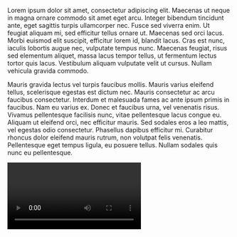 Lorem ipsum dolor sit amet, consectetur adipiscing elit. Maecenas ut neque in magna ornare commodo sit amet eget arcu. Integer bibendum tincidunt ante, eget sagittis turpis ullamcorper nec. Fusce sed viverra enim. Ut feugiat aliquam mi, sed efficitur tellus ornare ut. Maecenas sed orci lacus. Morbi euismod elit suscipit, efficitur lorem id, blandit lacus. Cras est nunc, iaculis lobortis augue nec, vulputate tempus nunc. Maecenas feugiat, risus sed elementum aliquet, massa lacus tempor tellus, ut fermentum lectus tortor quis lacus. Vestibulum aliquam vulputate velit ut cursus. Nullam vehicula gravida commodo.

Mauris gravida lectus vel turpis faucibus mollis. Mauris varius eleifend tellus, scelerisque egestas est dictum nec. Mauris consectetur ac arcu faucibus consectetur. Interdum et malesuada fames ac ante ipsum primis in faucibus. Nam eu varius ex. Donec et faucibus urna, vel venenatis risus. Vivamus pellentesque facilisis nunc, vitae pellentesque lacus congue eu. Aliquam ut eleifend orci, nec efficitur mauris. Sed sodales eros a leo mattis, vel egestas odio consectetur. Phasellus dapibus efficitur mi. Curabitur rhoncus dolor eleifend mauris rutrum, non volutpat felis venenatis. Pellentesque eget tempus ligula, eu posuere tellus. Nullam sodales quis nunc eu pellentesque.



<Video provider="youtube" id="IFbeeURu2Kc?si">

</Video>
